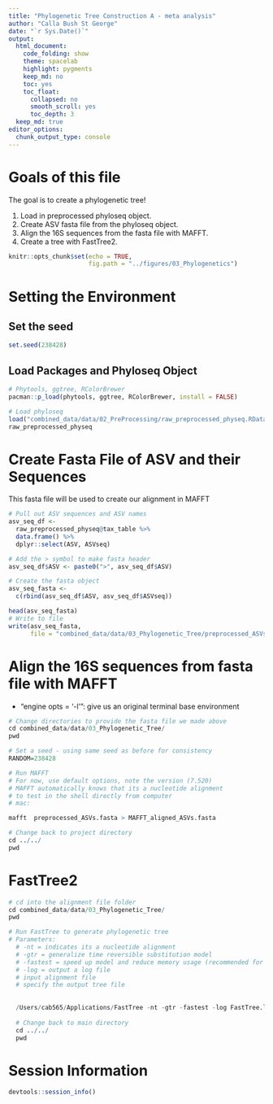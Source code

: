 ```yaml
---
title: "Phylogenetic Tree Construction A - meta analysis"
author: "Calla Bush St George"
date: "`r Sys.Date()`"
output:
  html_document: 
    code_folding: show
    theme: spacelab
    highlight: pygments
    keep_md: no
    toc: yes
    toc_float:
      collapsed: no
      smooth_scroll: yes
      toc_depth: 3
  keep_md: true  
editor_options: 
  chunk_output_type: console
---
```


# Goals of this file

The goal is to create a phylogenetic tree!

1. Load in preprocessed phyloseq object.
2. Create ASV fasta file from the phyloseq object.
3. Align the 16S sequences from the fasta file with MAFFT. 
4. Create a tree with FastTree2. 

```r
knitr::opts_chunk$set(echo = TRUE,
                      fig.path = "../figures/03_Phylogenetics")
```

# Setting the Environment

## Set the seed
```r
set.seed(238428)
```


## Load Packages and Phyloseq Object
```r
# Phytools, ggtree, RColorBrewer
pacman::p_load(phytools, ggtree, RColorBrewer, install = FALSE)

# Load phyloseq
load("combined_data/data/02_PreProcessing/raw_preprocessed_physeq.RData")
raw_preprocessed_physeq
```

# Create Fasta File of ASV and their Sequences

This fasta file will be used to create our alignment in MAFFT

```r
# Pull out ASV sequences and ASV names
asv_seq_df <-
  raw_preprocessed_physeq@tax_table %>%
  data.frame() %>%
  dplyr::select(ASV, ASVseq)

# Add the > symbol to make fasta header
asv_seq_df$ASV <- paste0(">", asv_seq_df$ASV)

# Create the fasta object
asv_seq_fasta <-
  c(rbind(asv_seq_df$ASV, asv_seq_df$ASVseq))

head(asv_seq_fasta)
# Write to file
write(asv_seq_fasta,
      file = "combined_data/data/03_Phylogenetic_Tree/preprocessed_ASVs.fasta")
```

# Align the 16S sequences from fasta file with MAFFT

- "engine opts = '-l'": give us an original terminal base environment


```r
# Change directories to provide the fasta file we made above
cd combined_data/data/03_Phylogenetic_Tree/
pwd

# Set a seed - using same seed as before for consistency
RANDOM=238428

# Run MAFFT
# For now, use default options, note the version (7.520)
# MAFFT automatically knows that its a nucleotide alignment
# to test in the shell directly from computer
# mac: 

mafft  preprocessed_ASVs.fasta > MAFFT_aligned_ASVs.fasta

# Change back to project directory
cd ../../
pwd
```

# FastTree2

```r
# cd into the alignment file folder
cd combined_data/data/03_Phylogenetic_Tree/
pwd

# Run FastTree to generate phylogenetic tree
# Parameters:
  # -nt = indicates its a nucleotide alignment
  # -gtr = generalize time reversible substitution model
  # -fastest = speed up model and reduce memory usage (recommended for datasets greater than 50,000 sequences)
  # -log = output a log file
  # input alignment file
  # specify the output tree file
  
  
  /Users/cab565/Applications/FastTree -nt -gtr -fastest -log FastTree.log MAFFT_aligned_ASVs.fasta > ASVs_unrooted.tree
  
  # Change back to main directory
  cd ../../
  pwd
```



# Session Information
```r
devtools::session_info()
```


